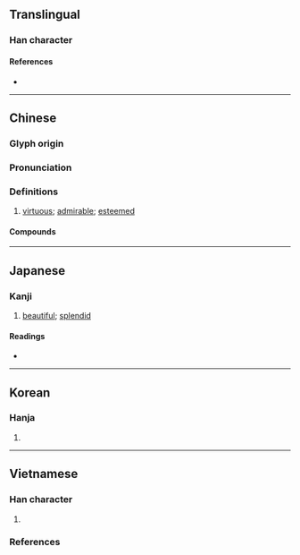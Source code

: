 {{character info}}
==Translingual==
{{stroke order|type=animate}}

===Han character===
{{Han char|rn=61|rad=心|as=18|sn=22|four=47138|canj=GTIOP,GTMOP|ids=⿰壹恣}}

====References====
* {{Han ref|kx=0409.050|dkj=11501|dj=0749.070|hdz=42371.030|uh=61FF|ud=25087|bh=C574|bd=50548}}

----

==Chinese==
{{zh-forms|alt=㦤,㦉-ancient,㱅-ancient,𡕆}}

===Glyph origin===
{{Han etym}}

===Pronunciation===
{{zh-pron
|m=yì
|c=ji3
|mn=ì
|mc=y
|oc=y
|cat=a
}}

===Definitions===
{{zh-hanzi}}

# {{lb|zh|literary}} [[virtuous]]; [[admirable]]; [[esteemed]]

====Compounds====
{{zh-der|嘉言懿行|懿德|懿戒|懿戚|懿文|懿旨|懿濞|懿筐|懿範|懿範長昭|懿行|懿親|懿言|懿鑒|懿鑠|淑懿|聖德懿行|貞懿賢淑}}

----

==Japanese==

===Kanji===
{{ja-kanji|grade=|rs=心18}}

# {{lb|ja|literary}} [[beautiful]]; [[splendid]]

====Readings====
* {{ja-readings|on=[[い]] (i)|kun=[[よい]] (yoi)|nanori=あつし, よし}}

----

==Korean==

===Hanja===
{{ko-hanja|hangeul=의|eumhun=|rv=ui|mr=ŭi|y=uy}}

# {{rfdef|ko|sort=心18}}

----

==Vietnamese==

===Han character===
{{vi-readings|rs=心18
|hanviet=ý-tvctdhv;hvttd;tchvtd
}}

# {{han tu form of|ý|[[good]], [[fine]], [[virtuous]]}}

===References===
<references/>